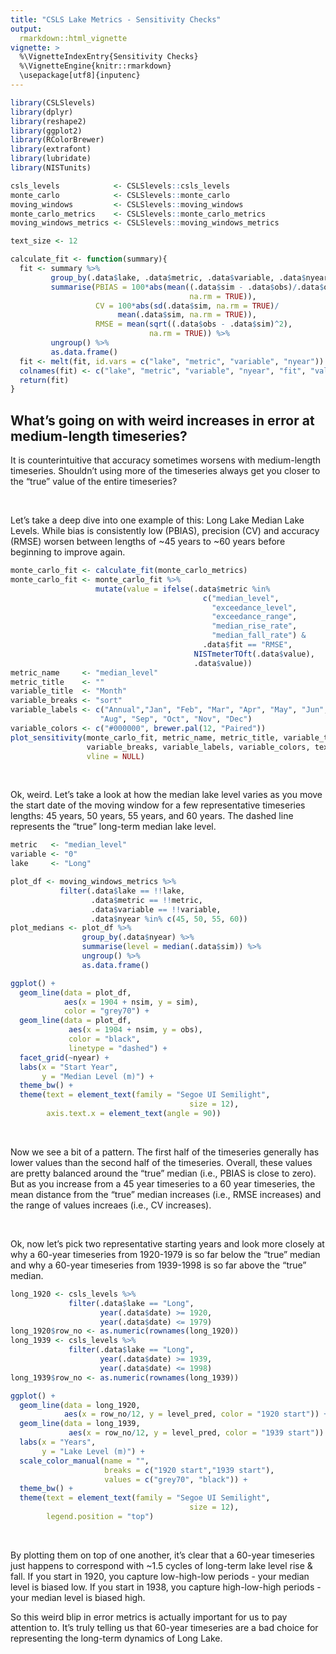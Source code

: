 ```yaml
---
title: "CSLS Lake Metrics - Sensitivity Checks"
output: 
  rmarkdown::html_vignette
vignette: >
  %\VignetteIndexEntry{Sensitivity Checks}
  %\VignetteEngine{knitr::rmarkdown}
  \usepackage[utf8]{inputenc}
---
```


```r
library(CSLSlevels)
library(dplyr)
library(reshape2)
library(ggplot2)
library(RColorBrewer)
library(extrafont)
library(lubridate)
library(NISTunits)

csls_levels            <- CSLSlevels::csls_levels
monte_carlo            <- CSLSlevels::monte_carlo
moving_windows         <- CSLSlevels::moving_windows
monte_carlo_metrics    <- CSLSlevels::monte_carlo_metrics
moving_windows_metrics <- CSLSlevels::moving_windows_metrics

text_size <- 12

calculate_fit <- function(summary){
  fit <- summary %>%
         group_by(.data$lake, .data$metric, .data$variable, .data$nyear) %>%
         summarise(PBIAS = 100*abs(mean((.data$sim - .data$obs)/.data$obs, 
                                        na.rm = TRUE)),
                   CV = 100*abs(sd(.data$sim, na.rm = TRUE)/
                        mean(.data$sim, na.rm = TRUE)),
                   RMSE = mean(sqrt((.data$obs - .data$sim)^2),
                               na.rm = TRUE)) %>%
         ungroup() %>%
         as.data.frame()
  fit <- melt(fit, id.vars = c("lake", "metric", "variable", "nyear"))
  colnames(fit) <- c("lake", "metric", "variable", "nyear", "fit", "value")
  return(fit)
}
```

## What's going on with weird increases in error at medium-length timeseries?

It is counterintuitive that accuracy sometimes worsens with medium-length
timeseries. Shouldn't using more of the timeseries always get you closer to the
"true" value of the entire timeseries?

<br>

Let's take a deep dive into one example of this: Long Lake Median Lake Levels.
While bias is consistently low (PBIAS), precision (CV) and accuracy (RMSE)
worsen between lengths of ~45 years to ~60 years before beginning to improve
again.

```r
monte_carlo_fit <- calculate_fit(monte_carlo_metrics)
monte_carlo_fit <- monte_carlo_fit %>%
                   mutate(value = ifelse(.data$metric %in% 
                                           c("median_level",
                                             "exceedance_level",
                                             "exceedance_range",
                                             "median_rise_rate",
                                             "median_fall_rate") &
                                           .data$fit == "RMSE",
                                         NISTmeterTOft(.data$value),
                                         .data$value))
metric_name     <- "median_level"
metric_title    <- ""
variable_title  <- "Month"
variable_breaks <- "sort"
variable_labels <- c("Annual","Jan", "Feb", "Mar", "Apr", "May", "Jun", "Jul",
                    "Aug", "Sep", "Oct", "Nov", "Dec")
variable_colors <- c("#000000", brewer.pal(12, "Paired"))
plot_sensitivity(monte_carlo_fit, metric_name, metric_title, variable_title, 
                 variable_breaks, variable_labels, variable_colors, text_size,
                 vline = NULL)
```

<br>

Ok, weird. Let's take a look at how the median lake level varies as you move the
start date of the moving window for a few representative timeseries lengths: 45
years, 50 years, 55 years, and 60 years. The dashed line represents the "true"
long-term median lake level.

```r
metric   <- "median_level"
variable <- "0"
lake     <- "Long"

plot_df <- moving_windows_metrics %>%
           filter(.data$lake == !!lake,
                  .data$metric == !!metric,
                  .data$variable == !!variable,
                  .data$nyear %in% c(45, 50, 55, 60))
plot_medians <- plot_df %>%
                group_by(.data$nyear) %>%
                summarise(level = median(.data$sim)) %>%
                ungroup() %>%
                as.data.frame()

ggplot() +
  geom_line(data = plot_df,
            aes(x = 1904 + nsim, y = sim),
            color = "grey70") +
  geom_line(data = plot_df,
             aes(x = 1904 + nsim, y = obs),
             color = "black",
             linetype = "dashed") +
  facet_grid(~nyear) +
  labs(x = "Start Year", 
       y = "Median Level (m)") +
  theme_bw() +
  theme(text = element_text(family = "Segoe UI Semilight",
                                        size = 12),
        axis.text.x = element_text(angle = 90))
```

<br>

Now we see a bit of a pattern. The first half of the timeseries generally has
lower values than the second half of the timeseries. Overall, these values are
pretty balanced around the "true" median (i.e., PBIAS is close to zero). But as
you increase from a 45 year timeseries to a 60 year timeseries, the mean
distance from the "true" median increases (i.e., RMSE increases) and the range
of values increaes (i.e., CV increases).

<br>

Ok, now let's pick two representative starting years and look more closely at
why a 60-year timeseries from 1920-1979 is so far below the "true" median and
why a 60-year timeseries from 1939-1998 is so far above the "true" median.

```r

long_1920 <- csls_levels %>%
             filter(.data$lake == "Long",
                    year(.data$date) >= 1920,
                    year(.data$date) <= 1979)
long_1920$row_no <- as.numeric(rownames(long_1920))
long_1939 <- csls_levels %>%
             filter(.data$lake == "Long",
                    year(.data$date) >= 1939,
                    year(.data$date) <= 1998)
long_1939$row_no <- as.numeric(rownames(long_1939))

ggplot() +
  geom_line(data = long_1920,
            aes(x = row_no/12, y = level_pred, color = "1920 start")) +
  geom_line(data = long_1939,
             aes(x = row_no/12, y = level_pred, color = "1939 start")) +
  labs(x = "Years", 
       y = "Lake Level (m)") +
  scale_color_manual(name = "",
                     breaks = c("1920 start","1939 start"),
                     values = c("grey70", "black")) +
  theme_bw() +
  theme(text = element_text(family = "Segoe UI Semilight",
                                        size = 12),
        legend.position = "top")
```
<br>

By plotting them on top of one another, it's clear that a 60-year timeseries
just happens to correspond with ~1.5 cycles of long-term lake level rise & fall.
If you start in 1920, you capture low-high-low periods - your median level is
biased low. If you start in 1938, you capture high-low-high periods - your median
level is biased high.

So this weird blip in error metrics is actually important for us to pay
attention to. It's truly telling us that 60-year timeseries are a bad choice for
representing the long-term dynamics of Long Lake.
